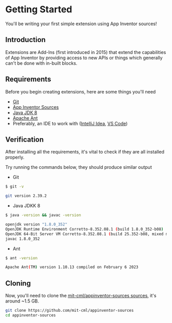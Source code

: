 # Getting Started

You'll be writing your first simple extension using App Inventor sources!

## Introduction

Extensions are Add-Ins (first introduced in 2015) that extend the capabilities of App Inventor by providing access to new APIs or things which generally can't be done with in-built blocks.

## Requirements

Before you begin creating extensions, here are some things you'll need

- [Git](https://git-scm.com/)
- [App Inventor Sources](https://github.com/mit-cml/appinventor-sources)
- [Java JDK 8](https://www.openlogic.com/openjdk-downloads)
- [Apache Ant](https://ant.apache.org/)
- Preferably, an IDE to work with ([IntelliJ Idea](https://www.jetbrains.com/idea/), [VS Code](https://code.visualstudio.com/))

## Verification

After installing all the requirements, it's vital to check if they are all installed properly.

Try running the commands below, they should produce similar output

- Git

```bash
$ git -v

git version 2.39.2
```

- Java JDKK 8

```bash
$ java -version && javac -version

openjdk version "1.8.0_352"
OpenJDK Runtime Environment Corretto-8.352.08.1 (build 1.8.0_352-b08)
OpenJDK 64-Bit Server VM Corretto-8.352.08.1 (build 25.352-b08, mixed mode)
javac 1.8.0_352
```

- Ant

```bash
$ ant -version

Apache Ant(TM) version 1.10.13 compiled on February 6 2023
```

## Cloning

Now, you'll need to clone the [mit-cml/appinventor-sources sources](https://github.com/mit-cml/appinventor-sources),
it's around ~1.5 GB.

```bash
git clone https://github.com/mit-cml/appinventor-sources
cd appinventor-sources
```